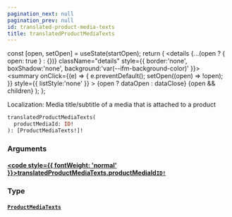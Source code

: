 ```yaml
---
pagination_next: null
pagination_prev: null
id: translated-product-media-texts
title: translatedProductMediaTexts
---
```









  const [open, setOpen] = useState(startOpen);
  return (
    <details {...(open ? { open: true } : {})} className="details" style={{ border:'none', boxShadow:'none', background:'var(--ifm-background-color)' }}>
      <summary
        onClick={(e) => {
          e.preventDefault();
          setOpen((open) => !open);
        }}
        style={{ listStyle:'none' }}
      >
      {open ? dataOpen : dataClose}
      </summary>
      {open && children}
    </details>
  );
};








Localization: Media title/subtitle of a media that is attached to a product


```graphql
translatedProductMediaTexts(
  productMediaId: ID!
): [ProductMediaTexts!]!
```




### Arguments

#### [<code style={{ fontWeight: 'normal' }}>translatedProductMediaTexts.<b>productMediaId</b></code>](#)<Bullet />[`ID!`](/types/scalars/id.mdx) <Badge class="badge badge--secondary" text="non-null"/> <Badge class="badge badge--secondary" text="scalar"/> 



### Type

#### [`ProductMediaTexts`](/types/objects/product-media-texts.mdx) <Badge class="badge badge--secondary" text="object"/> 







